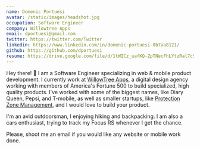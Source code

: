 ```yaml
---
name: Domenic Portuesi
avatar: /static/images/headshot.jpg
occupation: Software Engineer
company: Willowtree Apps
email: dportuesi@gmail.com
twitter: https://twitter.com/Twitter
linkedin: https://www.linkedin.com/in/domenic-portuesi-0b7aa8121/
github: https://github.com/dportuesi
resume: https://drive.google.com/file/d/1tWICz_uafKQ-ZpTNecFhLYtzRal7cSn7/view?usp=sharing
---
```


Hey there! 👋 I am a Software Engineer specializing in web & mobile product development. I currently work at [WillowTree Apps](https://www.willowtreeapps.com), a digital design agency working with members of America's Fortune 500 to build specialized, high quality products.
I've worked with some of the biggest names, like Diary Queen, Pepsi, and T-mobile, as well as smaller startups, like [Protection Zone Management](https://www.pzm-app.com), and I would love to build your product.

I'm an avid outdoorsman, I enjoying hiking and backpacking. I am also a cars enthusiast, trying to track my Focus RS whenever I get the chance.

Please, shoot me an email if you would like any website or mobile work done.
